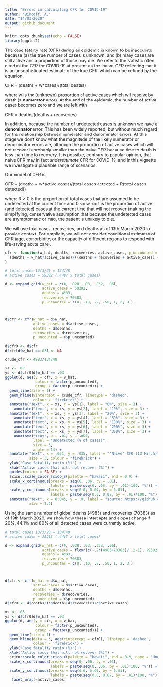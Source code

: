 ```yaml
---
title: "Errors in calculating CFR for COVID-19"
author: "Bindoff, A."
date: "14/03/2020"
output: github_document
---
```


```r
knitr::opts_chunk$set(echo = FALSE)
library(ggplot2)

```

The case fatality rate (CFR) *during* an epidemic is known to be inaccurate because (a) the true number of cases is unknown, and (b) many cases are still active and a proportion of those may die. We refer to the statistic often cited as the CFR for COVID-19 at present as the 'naive' CFR reflecting that it is an unsophisticated estimate of the true CFR, which can be defined by the equation,  

CFR = (deaths + w*cases)/(total deaths)   

where w is the (unknown) proportion of active cases which will resolve by death (a **numerator** error). At the end of the epidemic, the number of active cases becomes zero and we are left with  

CFR = deaths/(deaths + recoveries)   

In addition, because the number of undetected cases is unknown we have a **denominator** error. This has been widely reported, but without much regard for the relationship between numerator and denominator errors. At this stage we don't know what the magnitude of the likely numerator or denominator errors are, although the proportion of active cases which will not recover is probably smaller than the naive CFR because time to death is less than time to recovery. It is possible, contrary to popular opinion, that naive CFR may in fact *underestimate* CFR for COVID-19, and in this vignette we investigate a plausible range of scenarios.  

Our model of CFR is,

CFR = (deaths + w*active cases)/(total cases detected + R(total cases detected))

where R > 0 is the proportion of total cases that are assumed to be undetected at the current time and 0 <= w <= 1 is the proportion of active (and detected) cases at the current time that will not recover (making the simplifying, conservative assumption that because the undetected cases are asymptomatic or mild, the patient is unlikely to die).  

We will use total cases, recoveries, and deaths as of 13th March 2020 to provide context. For simplicity we will not consider conditional estimates of CFR (age, comorbidity, or the capacity of different regions to respond with life-saving acute care).  


```r
cfr <- function(w_hat, deaths, recoveries, active_cases, p_uncounted = 0){
  (deaths + w_hat*active_cases)/((deaths + recoveries + active_cases) + (p_uncounted*(deaths + recoveries + active_cases)))
}

```

```r
# total cases 13/3/20 = 134748
# active cases = 59382 (.4407 x total cases)

d <- expand.grid(w_hat = c(0, .028, .03, .032, .06),
                 active_cases = 59382,
                 deaths = 4983,
                 recoveries = 70383,
                 p_uncounted = c(0, .10, .2, .50, 1, 2, 3))



d$cfr <- cfr(w_hat = d$w_hat,
             active_cases = d$active_cases,
             deaths = d$deaths, 
             recoveries = d$recoveries,
             p_uncounted = d$p_uncounted)
```

```r
d$cfr0 <- d$cfr
d$cfr[d$w_hat ==.03] <- NA

crude_cfr <- 4983/134748

```

```r
xs <- .03
ys <- d$cfr0[d$w_hat == .03]
ggplot(d, aes(y = cfr, x = w_hat,
              colour = factor(p_uncounted),
              group = factor(p_uncounted))) +
  geom_line(size = 1) + 
  geom_hline(yintercept = crude_cfr, linetype = 'dashed',
             colour = 'firebrick') +
  annotate("text", x = xs, y = ys[1], label = "0%", size = 3) +
    annotate("text", x = xs, y = ys[2], label = "10%", size = 3) +
  annotate("text", x = xs, y = ys[3], label = "20%", size = 3) +
    annotate("text", x = xs, y = ys[4], label = "50%", size = 3) +
    annotate("text", x = xs, y = ys[5], label = "100%", size = 3) +
    annotate("text", x = xs, y = ys[6], label = "200%", size = 3) +
    annotate("text", x = xs, y = ys[7], label = "300%", size = 3) +
    annotate("text", x = .03, y = .055, 
             label = "Undetected (% of cases)",
             size = 3,
             angle = 14) +
  annotate("text", x = .051, y = .035, label = "'Naive' CFR (13 March)",
           size = 3, colour = "firebrick") +
  ylab("Case fatality ratio (%)") +
  xlab("Active cases that will not recover (%)") +
  guides(colour = FALSE) +
  scico::scale_color_scico_d(palette = "hawaii", end = 0.9) +
  scale_x_continuous(breaks = seq(0, .06, by = .01), 
                     labels = paste(seq(0, .06, by = .01)*100, "%")) +
  scale_y_continuous(breaks = seq(0.0, 0.07, by = 0.01),
                     labels = paste(seq(0.0, 0.07, by = .01)*100, "%"), limits = c(0, .07)) +
  annotate("text", x = 0.045, y = .0, label = "source: https://github.com/ABindoff/cfr_covid19",
           size = 2.5)


```


Using the same number of global deaths (4983) and recoveries (70383) as of 13th March 2020, we show how these intercepts and slopes change if 20%, 44.1% and 80% of all detected cases were currently active.  


```r
# total cases 13/3/20 = 134748
# active cases = 59382 (.4407 x total cases)

d <- expand.grid(w_hat = c(0, .028, .03, .032, .06),
                 active_cases = floor(c(-.2*(4983+70383)/(.2-1), 59382, -.8*(4983+70383)/(.8-1))),
                 deaths = 4983,
                 recoveries = 70383,
                 p_uncounted = c(0, .10, .2, .50, 1, 2, 3))



d$cfr <- cfr(w_hat = d$w_hat,
             active_cases = d$active_cases,
             deaths = d$deaths, 
             recoveries = d$recoveries,
             p_uncounted = d$p_uncounted)
d$cfr0 <- d$deaths/(d$deaths+d$recoveries+d$active_cases)

```

```r
xs <- .03
ys <- d$cfr0[d$w_hat == .03]
ggplot(d, aes(y = cfr, x = w_hat,
              colour = factor(p_uncounted),
              group = factor(p_uncounted))) +
  geom_line(size = 1) + 
  geom_hline(data = d, aes(yintercept = cfr0), linetype = 'dashed',
             colour = 'firebrick') +
  ylab("Case fatality ratio (%)") +
  xlab("Active cases that will not recover (%)") +
  scico::scale_color_scico_d(palette = "hawaii", end = 0.9, name = "Undetected (%)", labels = c("0%", "10%", "20%", "50%", "100%", "200%", "300%")) +
  scale_x_continuous(breaks = seq(0, .06, by = .01), 
                     labels = paste(seq(0, .06, by = .01)*100, "%")) +
  scale_y_continuous(breaks = seq(0.0, 0.07, by = 0.01),
                     labels = paste(seq(0.0, 0.07, by = .01)*100, "%"), limits = c(0, .07)) +
   facet_wrap(~active_cases)


```